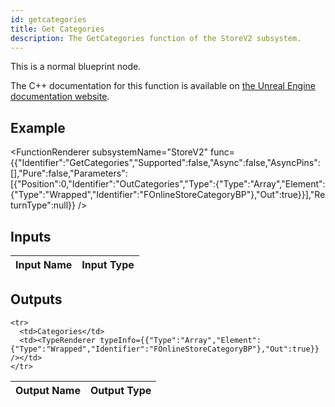 ```yaml
---
id: getcategories
title: Get Categories
description: The GetCategories function of the StoreV2 subsystem.
---
```



This is a normal blueprint node.

The C++ documentation for this function is available on [the Unreal Engine documentation website](https://dev.epicgames.com/documentation/en-us/unreal-engine/API/Plugins/OnlineSubsystem/Interfaces/IOnlineStoreV2/).

## Example

<FunctionRenderer subsystemName="StoreV2" func={{"Identifier":"GetCategories","Supported":false,"Async":false,"AsyncPins":[],"Pure":false,"Parameters":[{"Position":0,"Identifier":"OutCategories","Type":{"Type":"Array","Element":{"Type":"Wrapped","Identifier":"FOnlineStoreCategoryBP"},"Out":true}}],"ReturnType":null}} />

## Inputs


<table>
  <thead>
    <tr>
      <th>Input Name</th>
      <th>Input Type</th>
    </tr>
  </thead>
  <tbody>
    
  </tbody>
</table>


## Outputs


<table>
  <thead>
    <tr>
      <th>Output Name</th>
      <th>Output Type</th>
    </tr>
  </thead>
  <tbody>
    
    <tr>
      <td>Categories</td>
      <td><TypeRenderer typeInfo={{"Type":"Array","Element":{"Type":"Wrapped","Identifier":"FOnlineStoreCategoryBP"},"Out":true}} /></td>
    </tr>
  </tbody>
</table>


